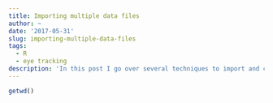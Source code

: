 ```yaml
---
title: Importing multiple data files
author: ~
date: '2017-05-31'
slug: importing-multiple-data-files
tags:
  - R
  - eye tracking
description: 'In this post I go over several techniques to import and combine multiple data files into a single R data frame.'
---
```


``` r
getwd()
```